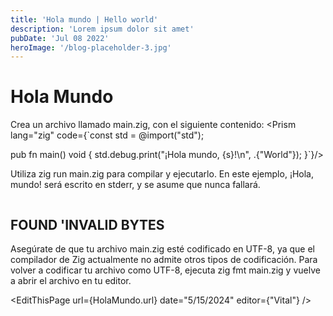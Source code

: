 ```yaml
---
title: 'Hola mundo | Hello world'
description: 'Lorem ipsum dolor sit amet'
pubDate: 'Jul 08 2022'
heroImage: '/blog-placeholder-3.jpg'
---
```



<div class="flex flex-col gap-y-5 text-white py-8">
<h1 class="text-white py-8">Hola Mundo</h1>

  Crea un archivo llamado  <span class="bg-gray-800 rounded-md px-2 text-purple-400">main.zig</span>, con el siguiente contenido:
  <Prism lang="zig" code={`const std = @import("std");

pub fn main() void {
    std.debug.print("¡Hola mundo, {s}!\\n", .{"World"});
}`}/>

Utiliza <span class="bg-gray-800 rounded-md px-2 text-purple-400">zig run main.zig</span> para compilar y ejecutarlo. En este ejemplo, <span class="bg-gray-800 rounded-md px-2 text-purple-400">¡Hola, mundo!</span> será escrito en stderr, y se asume que nunca fallará.

<section class="text-justify">
  <div
    class="rounded-lg bg-[#4d3800] flex flex-col  px-4 py-2 border-0 border-l-8 border-[#e6a700]"
  >
    <div class="flex place-items-center">
      <img class="h-10 w-10" src="/warn.svg" alt="" />
      <h2 class="text-white text-2xl">FOUND 'INVALID BYTES</h2>
    </div>
    <p class="text-white text-[14px]">Asegúrate de que tu archivo main.zig esté codificado en UTF-8, ya que el compilador de Zig actualmente no admite otros tipos de codificación. Para volver a codificar tu archivo como UTF-8, ejecuta zig fmt main.zig y vuelve a abrir el archivo en tu editor.</p>
  </div>
</section>

<EditThisPage  url={HolaMundo.url} date="5/15/2024" editor={"Vital"} />

<div class="flex w-full justify-between space-x-8">
    <NextButton text={Instalacion.label} subText="Anterior" isRight={false} url={Instalacion.url}/>
    <NextButton text={sideMenuUrls[0].label} subText="Siguiente" isRight={true} url={sideMenuUrls[0].url}/>
</div>
</div>



